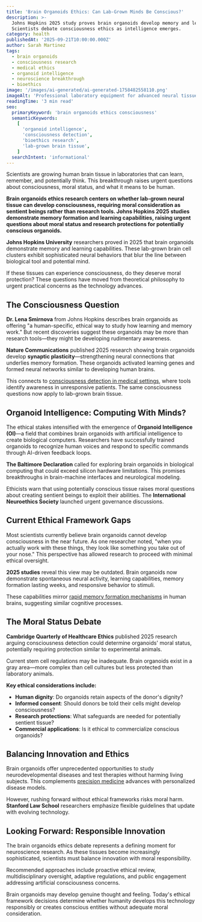 ```yaml
---
title: 'Brain Organoids Ethics: Can Lab-Grown Minds Be Conscious?'
description: >-
  Johns Hopkins 2025 study proves brain organoids develop memory and learning.
  Scientists debate consciousness ethics as intelligence emerges.
category: health
publishedAt: '2025-09-21T10:00:00.000Z'
author: Sarah Martinez
tags:
  - brain organoids
  - consciousness research
  - medical ethics
  - organoid intelligence
  - neuroscience breakthrough
  - bioethics
image: '/images/ai-generated/ai-generated-1758482558110.png'
imageAlt: 'Professional laboratory equipment for advanced neural tissue research in sterile medical environment'
readingTime: '3 min read'
seo:
  primaryKeyword: 'brain organoids ethics consciousness'
  semanticKeywords:
    [
      'organoid intelligence',
      'consciousness detection',
      'bioethics research',
      'lab-grown brain tissue',
    ]
  searchIntent: 'informational'
---
```


Scientists are growing human brain tissue in laboratories that can learn, remember, and potentially think. This breakthrough raises urgent questions about consciousness, moral status, and what it means to be human.

**Brain organoids ethics research centers on whether lab-grown neural tissue can develop consciousness, requiring moral consideration as sentient beings rather than research tools. Johns Hopkins 2025 studies demonstrate memory formation and learning capabilities, raising urgent questions about moral status and research protections for potentially conscious organoids.**

**Johns Hopkins University** researchers proved in 2025 that brain organoids demonstrate memory and learning capabilities. These lab-grown brain cell clusters exhibit sophisticated neural behaviors that blur the line between biological tool and potential mind.

If these tissues can experience consciousness, do they deserve moral protection? These questions have moved from theoretical philosophy to urgent practical concerns as the technology advances.

## The Consciousness Question

**Dr. Lena Smirnova** from Johns Hopkins describes brain organoids as offering "a human-specific, ethical way to study how learning and memory work." But recent discoveries suggest these organoids may be more than research tools—they might be developing rudimentary awareness.

**Nature Communications** published 2025 research showing brain organoids develop **synaptic plasticity**—strengthening neural connections that underlies memory formation. These organoids activated learning genes and formed neural networks similar to developing human brains.

This connects to [consciousness detection in medical settings](/health/ai-detects-hidden-consciousness-coma-patients), where tools identify awareness in unresponsive patients. The same consciousness questions now apply to lab-grown brain tissue.

## Organoid Intelligence: Computing With Minds?

The ethical stakes intensified with the emergence of **Organoid Intelligence (OI)**—a field that combines brain organoids with artificial intelligence to create biological computers. Researchers have successfully trained organoids to recognize human voices and respond to specific commands through AI-driven feedback loops.

**The Baltimore Declaration** called for exploring brain organoids in biological computing that could exceed silicon hardware limitations. This promises breakthroughs in brain-machine interfaces and neurological modeling.

Ethicists warn that using potentially conscious tissue raises moral questions about creating sentient beings to exploit their abilities. The **International Neuroethics Society** launched urgent governance discussions.

## Current Ethical Framework Gaps

Most scientists currently believe brain organoids cannot develop consciousness in the near future. As one researcher noted, "when you actually work with these things, they look like something you take out of your nose." This perspective has allowed research to proceed with minimal ethical oversight.

**2025 studies** reveal this view may be outdated. Brain organoids now demonstrate spontaneous neural activity, learning capabilities, memory formation lasting weeks, and responsive behavior to stimuli.

These capabilities mirror [rapid memory formation mechanisms](/psychology/memory-formation-breakthrough-100-milliseconds-2025-09-20) in human brains, suggesting similar cognitive processes.

## The Moral Status Debate

**Cambridge Quarterly of Healthcare Ethics** published 2025 research arguing consciousness detection could determine organoids' moral status, potentially requiring protection similar to experimental animals.

Current stem cell regulations may be inadequate. Brain organoids exist in a gray area—more complex than cell cultures but less protected than laboratory animals.

**Key ethical considerations include:**

- **Human dignity**: Do organoids retain aspects of the donor's dignity?
- **Informed consent**: Should donors be told their cells might develop consciousness?
- **Research protections**: What safeguards are needed for potentially sentient tissue?
- **Commercial applications**: Is it ethical to commercialize conscious organoids?

## Balancing Innovation and Ethics

Brain organoids offer unprecedented opportunities to study neurodevelopmental diseases and test therapies without harming living subjects. This complements [precision medicine](/health/precision-medicine-revolution-2025) advances with personalized disease models.

However, rushing forward without ethical frameworks risks moral harm. **Stanford Law School** researchers emphasize flexible guidelines that update with evolving technology.

## Looking Forward: Responsible Innovation

The brain organoids ethics debate represents a defining moment for neuroscience research. As these tissues become increasingly sophisticated, scientists must balance innovation with moral responsibility.

Recommended approaches include proactive ethical review, multidisciplinary oversight, adaptive regulations, and public engagement addressing artificial consciousness concerns.

Brain organoids may develop genuine thought and feeling. Today's ethical framework decisions determine whether humanity develops this technology responsibly or creates conscious entities without adequate moral consideration.
